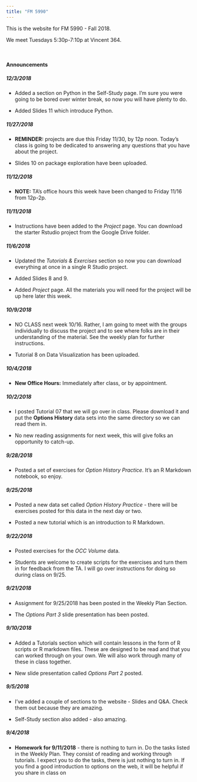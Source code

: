 ```yaml
---
title: "FM 5990"
---
```


This is the website for FM 5990 - Fall 2018.

We meet Tuesdays 5:30p-7:10p at Vincent 364.

&nbsp;

#### Announcements


##### 12/3/2018

- Added a section on Python in the Self-Study page.  I'm sure you were going to be bored over winter break, so now you will have plenty to do.

- Added Slides 11 which introduce Python.

##### 11/27/2018

- **REMINDER:** projects are due this Friday 11/30, by 12p noon.  Today's class is going to be dedicated to answering any questions that you have about the project.

- Slides 10 on package exploration have been uploaded.

##### 11/12/2018

- **NOTE:** TA's office hours this week have been changed to Friday 11/16 from 12p-2p.

##### 11/11/2018
- Instructions have been added to the *Project* page.  You can download the starter Rstudio project from the Google Drive folder.

##### 11/6/2018

- Updated the *Tutorials & Exercises* section so now you can download everything at once in a single R Studio project.

- Added Slides 8 and 9.

- Added *Project* page.  All the materials you will need for the project will be up here later this week.


##### 10/9/2018
- NO CLASS next week 10/16.  Rather, I am going to meet with the groups individually to discuss the project and to see where folks are in their understanding of the material. See the weekly plan for further instructions.

- Tutorial 8 on Data Visualization has been uploaded.  

##### 10/4/2018
- **New Office Hours:** Immediately after class, or by appointment.

##### 10/2/2018
- I posted Tutorial 07 that we will go over in class.  Please download it and put the **Options History** data sets into the same directory so we can read them in.

- No new reading assignments for next week, this will give folks an opportunity to catch-up.


##### 9/28/2018
- Posted a set of exercises for *Option History Practice*.  It's an R Markdown notebook, so enjoy.

##### 9/25/2018

- Posted a new data set called *Option History Practice* - there will be exercises posted for this data in the next day or two.

- Posted a new tutorial which is an introduction to R Markdown.

##### 9/22/2018

- Posted exercises for the *OCC Volume* data.

- Students are welcome to create scripts for the exercises and turn them in for feedback from the TA.  I will go over instructions for doing so during class on 9/25.

##### 9/21/2018

- Assignment for 9/25/2018 has been posted in the Weekly Plan Section.

- The *Options Part 3* slide presentation has been posted.

##### 9/10/2018

- Added a Tutorials section which will contain lessons in the form of R scripts or R markdown files.  These are designed to be read and that you can worked through on your own.  We will also work through many of these in class together.

- New slide presentation called *Options Part 2* posted.


##### 9/5/2018

- I've added a couple of sections to the website - Slides and Q&A.  Check them out because they are amazing.

- Self-Study section also added - also amazing.

##### 9/4/2018

- **Homework for 9/11/2018** - there is nothing to turn in. Do the tasks listed in the Weekly Plan.  They consist of reading and working through tutorials.  I expect you to do the tasks, there is just nothing to turn in.  If you find a good introduction to options on the web, it will be helpful if you share in class on 